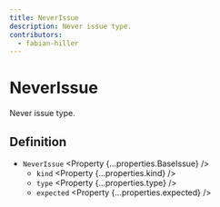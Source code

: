 ```yaml
---
title: NeverIssue
description: Never issue type.
contributors:
  - fabian-hiller
---
```



# NeverIssue

Never issue type.

## Definition

- `NeverIssue` <Property {...properties.BaseIssue} />
  - `kind` <Property {...properties.kind} />
  - `type` <Property {...properties.type} />
  - `expected` <Property {...properties.expected} />
